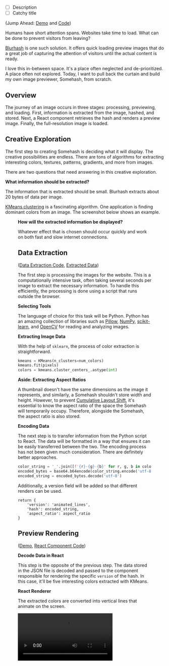 
- [ ] Description
- [ ] Catchy title

(Jump Ahead: [Demo](https://pointlessprojects.com/somehash/) and [Code](https://github.com/TravisBumgarner/pointless-projects/tree/main/somehash))

Humans have short attention spans. Websites take time to load. What can be done to prevent visitors from leaving?

[Blurhash](https://blurha.sh/) is one such solution. It offers quick loading preview images that do a great job of capturing the attention of visitors until the actual content is ready. 

I love this in-between space. It's a place often neglected and de-prioritized. A place often not explored. Today, I want to pull back the curtain and build my own image previewer, Somehash, from scratch.

## Overview

The journey of an image occurs in three stages: processing, previewing, and loading. First, information is extracted from the image, hashed, and stored. Next, a React component retrieves the hash and renders a preview image. Finally, the full-resolution image is loaded.

## Creative Exploration

The first step to creating Somehash is deciding what it will display. The creative possibilities are endless. There are tons of algorithms for extracting interesting colors, textures, patterns, gradients, and more from images. 

There are two questions that need answering in this creative exploration.

**What information should be extracted?**

The information that is extracted should be small. Blurhash extracts about 20 bytes of data per image.

[KMeans clustering](https://medium.com/analytics-vidhya/color-separation-in-an-image-using-kmeans-clustering-using-python-f994fa398454) is a fascinating algorithm. One application is finding dominant colors from an image. The screenshot below shows an example. 

<Figure src="/post-resources/somehash/colors.png" caption="Dominant colors extracted from a photo" />

**How will the extracted information be displayed?**

Whatever effect that is chosen should occur quickly and work on both fast and slow internet connections.

## Data Extraction

([Data Extraction Code](https://github.com/TravisBumgarner/pointless-projects/blob/6b6a1cf8c9937a623f997a72e0e9e83299fe6ab6/somehash/main.py), [Extracted Data](https://github.com/TravisBumgarner/pointless-projects/blob/main/somehash/react-app/src/output.json))

The first step is processing the images for the website. This is a computationally intensive task, often taking several seconds per image to extract the necessary information. To handle this efficiently, the processing is done using a script that runs outside the browser. 

**Selecting Tools**

The language of choice for this task will be Python. Python has an amazing collection of libraries such as [Pillow](https://pypi.org/project/pillow/), [NumPy](https://numpy.org/), [scikit-learn](https://scikit-learn.org/stable/), and [OpenCV](https://opencv.org/) for reading and analyzing images.

**Extracting Image Data**

With the help of `sklearn`, the process of color extraction is straightforward. 

```python
kmeans = KMeans(n_clusters=num_colors)
kmeans.fit(pixels)
colors = kmeans.cluster_centers_.astype(int)
```

**Aside: Extracting Aspect Ratios**

A thumbnail doesn't have the same dimensions as the image it represents, and similarly, a Somehash shouldn't store width and height. However, to prevent [Cumulative Layout Shift](https://web.dev/articles/cls), it's essential to know the aspect ratio of the space the Somehash will temporarily occupy. Therefore, alongside the Somehash, the aspect ratio is also stored.

**Encoding Data**

The next step is to transfer information from the Python script to React. The data will be formatted in a way that ensures it can be easily transferred between the two. The encoding process has not been given much consideration. There are definitely better approaches.

```python
color_string = '_'.join([f'{r}-{g}-{b}' for r, g, b in colors])
encoded_bytes = base64.b64encode(color_string.encode('utf-8'))
encoded_string = encoded_bytes.decode('utf-8')
```

Additionally, a version field will be added so that different renders can be used.

```
return {
    'version': 'animated_lines', 
    'hash': encoded_string, 
    'aspect_ratio': aspect_ratio
}
```

## Preview Rendering

([Demo](https://pointlessprojects.com/somehash/), [React Component Code](https://github.com/TravisBumgarner/pointless-projects/blob/6b6a1cf8c9937a623f997a72e0e9e83299fe6ab6/somehash/react-app/src/SomeHashImage.tsx))

**Decode Data in React**

This step is the opposite of the previous step. The data stored in the JSON file is decoded and passed to the component responsible for rendering the specific `version` of the hash. In this case, it'll be five interesting colors extracted with KMeans. 

**React Renderer**

The extracted colors are converted into vertical lines that animate on the screen.

<Video src="/post-resources/somehash/preview.mp4" aspectRatio='1564/1184' />

At this point, the image starts loading, loads, and then takes the place of the preview. 

## Areas of Improvement

**Preview to Full Image Transition**

Currently, when the animation completes, it will display whatever is loaded. It would be best if the animation was instead connected to the image's `onload` event for a more seamless transition.

**Production Readiness**

This project explored the minimum path to complete the process. Production readiness was not considered. There are some optimizations that can be made such as

- Hiding the preview animation after the image has loaded
- Pick the smallest hash size possible. 

## Over to You

If you had creative control over the time between the page loading and being loaded - what would you create? [Let me know!](/contact)